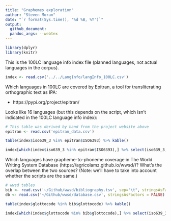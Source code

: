 ```yaml
---
title: "Graphemes exploration"
author: "Steven Moran"
date: "`r format(Sys.time(), '%d %B, %Y')`"
output:
  github_document:
  pandoc_args: --webtex
---
```


```r
library(dplyr)
library(knitr)
```

This is the 100LC language info index file (planned languages, not actual languages in the corpus).

```r
index <- read.csv('../../LangInfo/langInfo_100LC.csv')
```

Which languages in 100LC are covered by Epitran, a tool for transliterating orthographic text as IPA:

* https://pypi.org/project/epitran/

Looks like 16 languages (but this depends on the script, which isn't indicated in the 100LC language info index):

```r
# This table was derived by hand from the project website above
epitran <- read.csv('epitran_data.csv')

table(index$iso639_3 %in% epitran$ISO6393) %>% kable()
```

```r
index[which(index$iso639_3 %in% epitran$ISO6393),] %>% select(iso639_3, name) %>% arrange(name) %>% kable()
```

Which languages have grapheme-to-phoneme coverage in The World Writing System Database (https://agricolamz.github.io/wwsd/)? What's the overlap between the two sources? (Note: we'll have to take into account whether the scripts are the same.)

```r
# wwsd tables
bib <- read.csv('~/Github/wwsd/bibliography.tsv', sep="\t", stringsAsFactors = FALSE)
db <- read.csv('~/Github/wwsd/database.csv', stringsAsFactors = FALSE)

table(index$glottocode %in% bib$glottocode) %>% kable()
```

```r
index[which(index$glottocode %in% bib$glottocode),] %>% select(iso639_3, name)  %>% arrange(name) %>% kable()
```